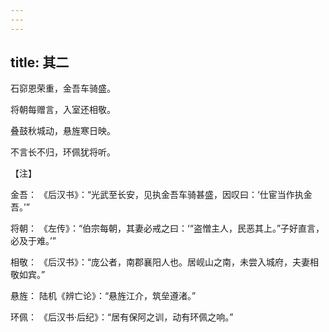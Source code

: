 ```yaml
---
---
---
```

title: 其二
---




石窌恩荣重，金吾车骑盛。

将朝每赠言，入室还相敬。

叠鼓秋城动，悬旌寒日映。

不言长不归，环佩犹将听。

【注】

金吾： 《后汉书》：“光武至长安，见执金吾车骑甚盛，因叹曰：‘仕宦当作执金吾。’”

将朝： 《左传》：“伯宗每朝，其妻必戒之曰：‘“盗憎主人，民恶其上。”子好直言，必及于难。’”

相敬： 《后汉书》：“庞公者，南郡襄阳人也。居岘山之南，未尝入城府，夫妻相敬如宾。”

悬旌： 陆机《辨亡论》：“悬旌江介，筑垒遵渚。”

环佩： 《后汉书·后纪》：“居有保阿之训，动有环佩之响。”